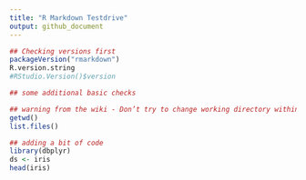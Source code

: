 ```yaml
---
title: "R Markdown Testdrive"
output: github_document
---
```


```r
## Checking versions first
packageVersion("rmarkdown")
R.version.string
#RStudio.Version()$version

## some additional basic checks

## warning from the wiki - Don’t try to change working directory within an R Markdown document. Just don’t. See knitr FAQ #5. That is all. -
getwd()
list.files()
```

```r
## adding a bit of code
library(dbplyr)
ds <- iris
head(iris)
```